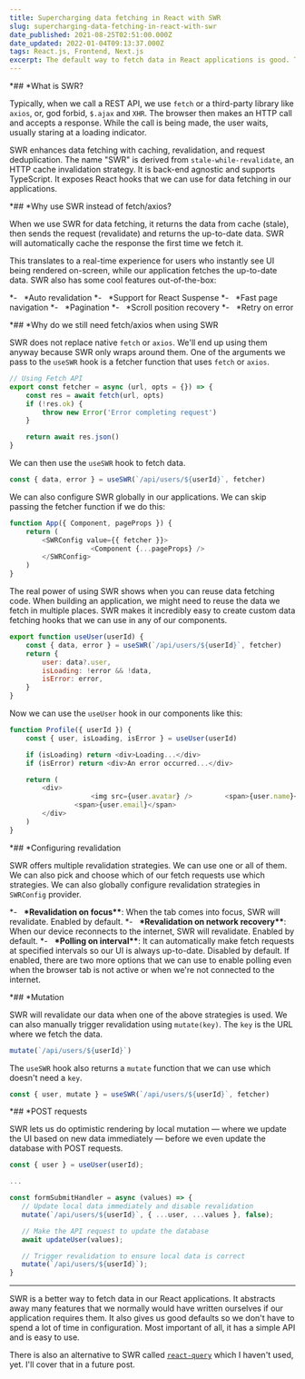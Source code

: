 ```yaml
---
title: Supercharging data fetching in React with SWR
slug: supercharging-data-fetching-in-react-with-swr
date_published: 2021-08-25T02:51:00.000Z
date_updated: 2022-01-04T09:13:37.000Z
tags: React.js, Frontend, Next.js
excerpt: The default way to fetch data in React applications is good. There is a better way and is super fun to use. It's called SWR.
---
```


*## *What is SWR?

Typically, when we call a REST API, we use `fetch` or a third-party library like `axios`, or, god forbid, `$.ajax` and `XHR`. The browser then makes an HTTP call and accepts a response. While the call is being made, the user waits, usually staring at a loading indicator.

SWR enhances data fetching with caching, revalidation, and request deduplication. The name "SWR" is derived from `stale-while-revalidate`, an HTTP cache invalidation strategy. It is back-end agnostic and supports TypeScript. It exposes React hooks that we can use for data fetching in our applications.

*## *Why use SWR instead of fetch/axios?

When we use SWR for data fetching, it returns the data from cache (stale), then sends the request (revalidate) and returns the up-to-date data. SWR will automatically cache the response the first time we fetch it.

This translates to a real-time experience for users who instantly see UI being rendered on-screen, while our application fetches the up-to-date data. SWR also has some cool features out-of-the-box:

*-   *Auto revalidation
*-   *Support for React Suspense
*-   *Fast page navigation
*-   *Pagination
*-   *Scroll position recovery
*-   *Retry on error

*## *Why do we still need fetch/axios when using SWR

SWR does not replace native `fetch` or `axios`. We'll end up using them anyway because SWR only wraps around them. One of the arguments we pass to the `useSWR` hook is a fetcher function that uses `fetch` or `axios`.

```js
// Using Fetch API
export const fetcher = async (url, opts = {}) => {
	const res = await fetch(url, opts)
	if (!res.ok) {
		throw new Error('Error completing request')
	}

	return await res.json()
}
```

We can then use the `useSWR` hook to fetch data.

```js
const { data, error } = useSWR(`/api/users/${userId}`, fetcher)
```

We can also configure SWR globally in our applications. We can skip passing the fetcher function if we do this:

```js
function App({ Component, pageProps }) {
	return (
		<SWRConfig value={{ fetcher }}>
			        <Component {...pageProps} />     
		</SWRConfig>
	)
}
```

The real power of using SWR shows when you can reuse data fetching code. When building an application, we might need to reuse the data we fetch in multiple places. SWR makes it incredibly easy to create custom data fetching hooks that we can use in any of our components.

```js
export function useUser(userId) {
	const { data, error } = useSWR(`/api/users/${userId}`, fetcher)
	return {
		user: data?.user,
		isLoading: !error && !data,
		isError: error,
	}
}
```

Now we can use the `useUser` hook in our components like this:

```js
function Profile({ userId }) {
	const { user, isLoading, isError } = useUser(userId)

	if (isLoading) return <div>Loading...</div>
	if (isError) return <div>An error occurred...</div>

	return (
		<div>
			        <img src={user.avatar} />        <span>{user.name}</span>   
			    <span>{user.email}</span>     
		</div>
	)
}
```

*## *Configuring revalidation

SWR offers multiple revalidation strategies. We can use one or all of them. We can also pick and choose which of our fetch requests use which strategies. We can also globally configure revalidation strategies in `SWRConfig` provider.

\*-   **\*Revalidation on focus\*\***: When the tab comes into focus, SWR will revalidate. Enabled by default.
\*-   **\*Revalidation on network recovery\*\***: When our device reconnects to the internet, SWR will revalidate. Enabled by default.
\*-   **\*Polling on interval\*\***: It can automatically make fetch requests at specified intervals so our UI is always up-to-date. Disabled by default. If enabled, there are two more options that we can use to enable polling even when the browser tab is not active or when we're not connected to the internet.

*## *Mutation

SWR will revalidate our data when one of the above strategies is used. We can also manually trigger revalidation using `mutate(key)`. The `key` is the URL where we fetch the data.

```js
mutate(`/api/users/${userId}`)
```

The `useSWR` hook also returns a `mutate` function that we can use which doesn't need a `key`.

```js
const { user, mutate } = useSWR(`/api/users/${userId}`, fetcher)
```

*## *POST requests

SWR lets us do optimistic rendering by local mutation — where we update the UI based on new data immediately — before we even update the database with POST requests.

```js
const { user } = useUser(userId);

...

const formSubmitHandler = async (values) => {
   // Update local data immediately and disable revalidation
   mutate(`/api/users/${userId}`, { ...user, ...values }, false);

   // Make the API request to update the database
   await updateUser(values);

   // Trigger revalidation to ensure local data is correct
   mutate(`/api/users/${userId}`);
}
```

---

SWR is a better way to fetch data in our React applications. It abstracts away many features that we normally would have written ourselves if our application requires them. It also gives us good defaults so we don't have to spend a lot of time in configuration. Most important of all, it has a simple API and is easy to use.

There is also an alternative to SWR called [`react-query`](*https://react-query.tanstack.com/*) which I haven't used, yet. I'll cover that in a future post.
